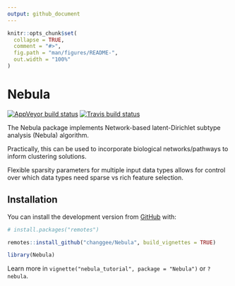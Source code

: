 ```yaml
---
output: github_document
---
```


<!-- README.md is generated from README.Rmd. Please edit that file -->

```r
knitr::opts_chunk$set(
  collapse = TRUE,
  comment = "#>",
  fig.path = "man/figures/README-",
  out.width = "100%"
)
```
# Nebula 

<!-- badges: start -->
[![AppVeyor build status](https://ci.appveyor.com/api/projects/status/github/changgee/Nebula?branch=master&svg=true)](https://ci.appveyor.com/project/changgee/Nebula)
[![Travis build status](https://travis-ci.org/margarethannum/Nebula.svg?branch=master)](https://travis-ci.org/margarethannum/Nebula) 
<!-- badges: end -->

The Nebula package implements Network-based latent-Dirichlet subtype analysis (Nebula) algorithm. 

Practically, this can be used to incorporate biological networks/pathways to inform clustering solutions.

Flexible sparsity parameters for multiple input data types allows for control over which data types need sparse vs rich feature selection.


## Installation

You can install the development version from [GitHub](https://github.com/) with:

``` r
# install.packages("remotes")

remotes::install_github("changgee/Nebula", build_vignettes = TRUE)

library(Nebula)
```

Learn more in ` vignette("nebula_tutorial", package = "Nebula") ` or `?nebula`. 

